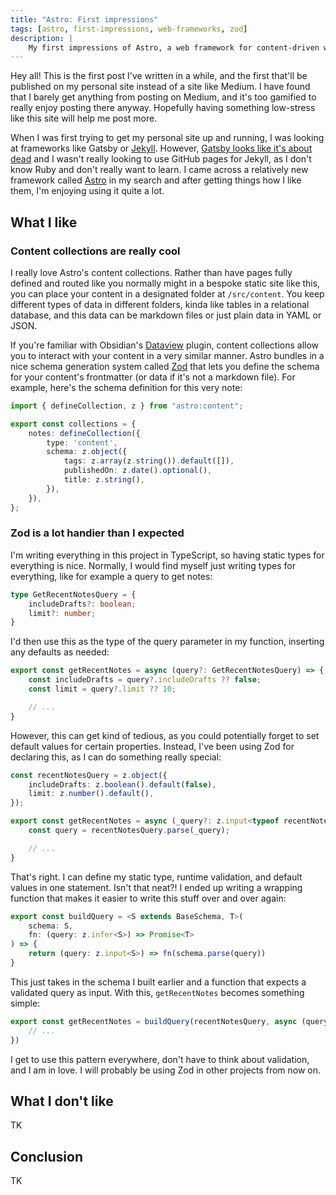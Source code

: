 ```yaml
---
title: "Astro: First impressions"
tags: [astro, first-impressions, web-frameworks, zod]
description: |
    My first impressions of Astro, a web framework for content-driven websites.
---
```


Hey all! This is the first post I've written in a while, and the first that'll
be published on my personal site instead of a site like Medium. I have found
that I barely get anything from posting on Medium, and it's too gamified to
really enjoy posting there anyway. Hopefully having something low-stress like
this site will help me post more.

When I was first trying to get my personal site up and running, I was looking
at frameworks like Gatsby or [Jekyll][jekyll]. However,
[Gatsby looks like it's about dead][gatsby-dead] and I wasn't really looking to
use GitHub pages for Jekyll, as I don't know Ruby and don't really want to
learn. I came across a relatively new framework called [Astro][astro] in my
search and after getting things how I like them, I'm enjoying using it quite a
lot.

## What I like

### Content collections are really cool

I really love Astro's content collections. Rather than have pages fully defined
and routed like you normally might in a bespoke static site like this, you can
place your content in a designated folder at `/src/content`. You keep different
types of data in different folders, kinda like tables in a relational database,
and this data can be markdown files or just plain data in YAML or JSON.

If you're familiar with Obsidian's [Dataview][dataview] plugin, content
collections allow you to interact with your content in a very similar manner.
Astro bundles in a nice schema generation system called [Zod][zod] that lets
you define the schema for your content's frontmatter (or data if it's not a
markdown file). For example, here's the schema definition for this very note:

```ts
import { defineCollection, z } from "astro:content";

export const collections = {
    notes: defineCollection({
        type: 'content',
        schema: z.object({
            tags: z.array(z.string()).default([]),
            publishedOn: z.date().optional(),
            title: z.string(),
        }),
    }),
};
```

### Zod is a lot handier than I expected

I'm writing everything in this project in TypeScript, so having static types
for everything is nice. Normally, I would find myself just writing types for
everything, like for example a query to get notes:

```ts
type GetRecentNotesQuery = {
	includeDrafts?: boolean;
	limit?: number;
}
```

I'd then use this as the type of the query parameter in my function, inserting
any defaults as needed:

```ts
export const getRecentNotes = async (query?: GetRecentNotesQuery) => {
	const includeDrafts = query?.includeDrafts ?? false;
	const limit = query?.limit ?? 10;

	// ...
}
```

However, this can get kind of tedious, as you could potentially forget to set
default values for certain properties. Instead, I've been using Zod for
declaring this, as I can do something really special:

```ts
const recentNotesQuery = z.object({
	includeDrafts: z.boolean().default(false),
	limit: z.number().default(),
});

export const getRecentNotes = async (_query?: z.input<typeof recentNotesQuery>) => {
	const query = recentNotesQuery.parse(_query);

	// ...
}
```

That's right. I can define my static type, runtime validation, and default
values in one statement. Isn't that neat?! I ended up writing a wrapping
function that makes it easier to write this stuff over and over again:

```ts
export const buildQuery = <S extends BaseSchema, T>(
	schema: S,
	fn: (query: z.infer<S>) => Promise<T>
) => {
    return (query: z.input<S>) => fn(schema.parse(query))
}
```

This just takes in the schema I built earlier and a function that expects a
validated query as input. With this, `getRecentNotes` becomes something simple:

```ts
export const getRecentNotes = buildQuery(recentNotesQuery, async (query) => {
	// ...
})
```

I get to use this pattern everywhere, don't have to think about validation, and
I am in love. I will probably be using Zod in other projects from now on.

## What I don't like

TK

## Conclusion

TK

[astro]: https://astro.build
[dataview]: https://blacksmithgu.github.io/obsidian-dataview
[gatsby-dead]: https://github.com/gatsbyjs/gatsby/issues/38696
[jekyll]: https://jekyllrb.com
[zod]: https://zod.dev
